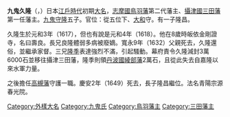 {{Infobox officeholder
| name               = 九鬼久隆
| image              = 
| caption            = 

| office            = {{link-ja|三田藩|三田藩}}藩主
| term_start        = 1632年
| term_end          = 1649年
|predecessor        = {{link-ja|松平重直|松平重直}}
| successor         = {{link-ja|九鬼隆昌|九鬼隆昌}}

| office1            = {{link-ja|鳥羽藩|鳥羽藩}}藩主
| term_start1        = 1632年
| term_end1          = 1632年
|predecessor1        = [[九鬼守隆|九鬼守隆]]
| successor1         = {{link-ja|內藤忠重|内藤忠重}}

| birth_name         = 	
| birth_date         = 1617年<br>（元和3年）
| birth_place        = 
| death_date         = {{death date and age|1649|3|6|1617}}<br>（慶安2年1月23日）
| death_place        = 
| module             = {{日本武士|child=yes
|時代= 
|幼名=
|改名= 長作（幼名）→寿良（初名）→隆尚→久隆 
|别名=  
|諡号= 
|神号= 
|戒名= 春光院殿青陽宗源大居士
|洗禮名= 
|墓所= 兵庫縣三田市西山町心月院
|朝廷官位= 從五位下大和守
|幕府職位= 
|主君= 
|藩= 
|氏族= [[九鬼氏|九鬼氏]]
|父= [[九鬼守隆|九鬼守隆]]
|母= 
|養父= 
|養母= 
|兄弟= 
|姐妹= 
|正室=
|側室= 
|子= 
|女=
|養子= 
|養女= 
 }}
}}
'''九鬼久隆'''（{{jpn|j=九鬼 久隆|hg=くき ひさたか|rm=Kuki Hisataka}}，{{bd|1617年||1649年|3月6日|}}）日本[[江戶時代|江戶時代]]初期[[大名_(稱謂)|大名]]，[[志摩國|志摩國]][[鳥羽藩|鳥羽藩]]第二代藩主、[[攝津國|攝津國]][[三田藩|三田藩]]第一任藩主。[[九鬼守隆|九鬼守隆]]五子。官位：從五位下、[[大和國|大和]]守。有一子隆昌。

久隆生於元和3年（1617），但也有說是元和4年（1618）。他在8歲時皈依金剛證寺，名曰壽良。長兄良隆體弱多病被廢嫡。寬永9年（1632）父親死去，久隆還俗，並繼承家督。三兄[[九鬼隆季|隆季]]表達強烈不滿，引起騷動。幕府責令久隆減封3萬6000石並移往攝津三田藩，隆季則領[[丹波國|丹波國]][[綾部藩|綾部藩]]2萬石，且從此失去自嘉隆以來水軍力量。

之後擔任[[高槻藩|高槻藩]]守護一職。慶安2年（1649）死去，長子隆昌繼位。法名青陽宗源春光院。

{{鳥羽藩主|九鬼氏|2代|1632年}}
{{三田藩主|九鬼氏|初代|1632年 - 1649年}}

[[Category:外樣大名|Category:外樣大名]]
[[Category:九鬼氏|Category:九鬼氏]]
[[Category:鳥羽藩主|Category:鳥羽藩主]]
[[Category:三田藩主|Category:三田藩主]]